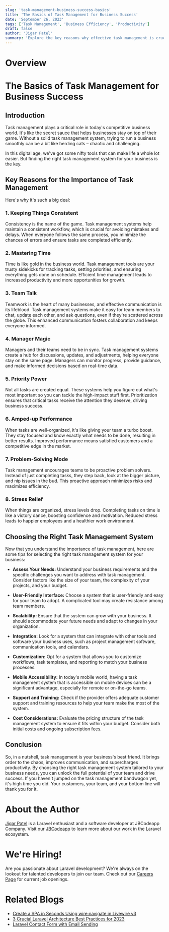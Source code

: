 ```yaml
---
slug: 'task-management-business-success-basics'
title: 'The Basics of Task Management for Business Success'
date: 'September 26, 2023'
tags: ['Task Management', 'Business Efficiency', 'Productivity']
draft: false
author: 'Jigar Patel'
summary: 'Explore the key reasons why effective task management is crucial for businesses and how to choose the right task management system.'
---
```


# Overview

<TOCInline toc={props.toc} exclude="Overview" toHeading={2} />

# The Basics of Task Management for Business Success

## Introduction

Task management plays a critical role in today's competitive business world. It's like the secret sauce that helps businesses stay on top of their game. Without a solid task management system, trying to run a business smoothly can be a bit like herding cats – chaotic and challenging.

In this digital age, we've got some nifty tools that can make life a whole lot easier. But finding the right task management system for your business is the key.

## Key Reasons for the Importance of Task Management

Here's why it's such a big deal:

### 1. Keeping Things Consistent

Consistency is the name of the game. Task management systems help maintain a consistent workflow, which is crucial for avoiding mistakes and delays. When everyone follows the same process, you minimize the chances of errors and ensure tasks are completed efficiently.

### 2. Mastering Time

Time is like gold in the business world. Task management tools are your trusty sidekicks for tracking tasks, setting priorities, and ensuring everything gets done on schedule. Efficient time management leads to increased productivity and more opportunities for growth.

### 3. Team Talk

Teamwork is the heart of many businesses, and effective communication is its lifeblood. Task management systems make it easy for team members to chat, update each other, and ask questions, even if they're scattered across the globe. This enhanced communication fosters collaboration and keeps everyone informed.

### 4. Manager Magic

Managers and their teams need to be in sync. Task management systems create a hub for discussions, updates, and adjustments, helping everyone stay on the same page. Managers can monitor progress, provide guidance, and make informed decisions based on real-time data.

### 5. Priority Power

Not all tasks are created equal. These systems help you figure out what's most important so you can tackle the high-impact stuff first. Prioritization ensures that critical tasks receive the attention they deserve, driving business success.

### 6. Amped-up Performance

When tasks are well-organized, it's like giving your team a turbo boost. They stay focused and know exactly what needs to be done, resulting in better results. Improved performance means satisfied customers and a competitive edge in the market.

### 7. Problem-Solving Mode

Task management encourages teams to be proactive problem solvers. Instead of just completing tasks, they step back, look at the bigger picture, and nip issues in the bud. This proactive approach minimizes risks and maximizes efficiency.

### 8. Stress Relief

When things are organized, stress levels drop. Completing tasks on time is like a victory dance, boosting confidence and motivation. Reduced stress leads to happier employees and a healthier work environment.

## Choosing the Right Task Management System

Now that you understand the importance of task management, here are some tips for selecting the right task management system for your business:

- **Assess Your Needs:** Understand your business requirements and the specific challenges you want to address with task management. Consider factors like the size of your team, the complexity of your projects, and your budget.

- **User-Friendly Interface:** Choose a system that is user-friendly and easy for your team to adopt. A complicated tool may create resistance among team members.

- **Scalability:** Ensure that the system can grow with your business. It should accommodate your future needs and adapt to changes in your organization.

- **Integration:** Look for a system that can integrate with other tools and software your business uses, such as project management software, communication tools, and calendars.

- **Customization:** Opt for a system that allows you to customize workflows, task templates, and reporting to match your business processes.

- **Mobile Accessibility:** In today's mobile world, having a task management system that is accessible on mobile devices can be a significant advantage, especially for remote or on-the-go teams.

- **Support and Training:** Check if the provider offers adequate customer support and training resources to help your team make the most of the system.

- **Cost Considerations:** Evaluate the pricing structure of the task management system to ensure it fits within your budget. Consider both initial costs and ongoing subscription fees.

## Conclusion

So, in a nutshell, task management is your business's best friend. It brings order to the chaos, improves communication, and supercharges productivity. By choosing the right task management system tailored to your business needs, you can unlock the full potential of your team and drive success. If you haven't jumped on the task management bandwagon yet, it's high time you did. Your customers, your team, and your bottom line will thank you for it.

# About the Author

[Jigar Patel](laraveldeveloper.com) is a Laravel enthusiast and a software developer at JBCodeapp Company. Visit our [JBCodeapp](https://jbcodeapp.com) to learn more about our work in the Laravel ecosystem.

# We're Hiring!

Are you passionate about Laravel development? We're always on the lookout for talented developers to join our team. Check out our [Careers Page](https://jbcodeapp.com) for current job openings.

# Related Blogs

- [Create a SPA in Seconds Using wire:navigate in Livewire v3](livewire3-create-SPA)
- [3 Crucial Laravel Architecture Best Practices for 2023](Laravel-Architecture-2023)
- [Laravel Contact Form with Email Sending](Laravel-Contact-Form-with-Email-Sending)
